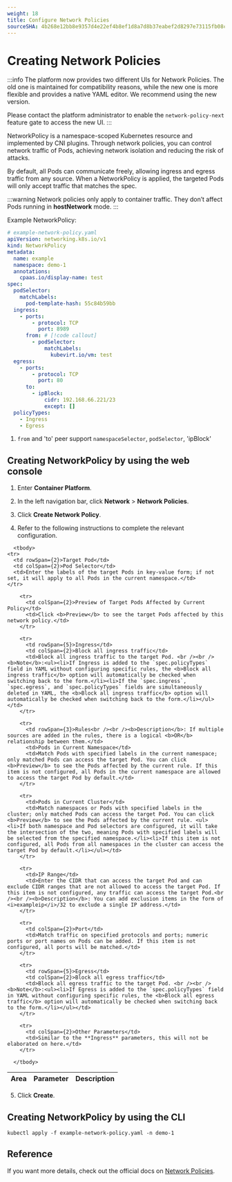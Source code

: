 ```yaml
---
weight: 18
title: Configure Network Policies
sourceSHA: 4b268e12bb8e9357d4e22ef4b8ef1d8a7d8b37eabef2d8297e73115fb08ce6d3
---
```


# Creating Network Policies

:::info
The platform now provides two different UIs for Network Policies. The old one is maintained for compatibility reasons, while the new one is more flexible and provides a native YAML editor. We recommend using the new version.

Please contact the platform administrator to enable the `network-policy-next` feature gate to access the new UI.
:::

NetworkPolicy is a namespace-scoped Kubernetes resource and implemented by CNI plugins.
Through network policies, you can control network traffic of Pods, achieving network isolation and reducing the risk of attacks.

By default, all Pods can communicate freely, allowing ingress and egress traffic from any source.
When a NetworkPolicy is applied, the targeted Pods will only accept traffic that matches the spec.

:::warning
Network policies only apply to container traffic. They don’t affect Pods running in **hostNetwork** mode.
:::

Example NetworkPolicy:

```yaml
# example-network-policy.yaml
apiVersion: networking.k8s.io/v1
kind: NetworkPolicy
metadata:
  name: example
  namespace: demo-1
  annotations:
    cpaas.io/display-name: test
spec:
  podSelector:
    matchLabels:
      pod-template-hash: 55c84b59bb
  ingress:
    - ports:
        - protocol: TCP
          port: 8989
      from: # [!code callout]
        - podSelector:
            matchLabels:
              kubevirt.io/vm: test
  egress:
    - ports:
        - protocol: TCP
          port: 80
      to:
        - ipBlock:
            cidr: 192.168.66.221/23
            except: []
  policyTypes:
    - Ingress
    - Egress
```

<Callouts>

1. `from` and 'to' peer support `namespaceSelector`, `podSelector`, 'ipBlock'

</Callouts>

## Creating NetworkPolicy by using the web console

1.  Enter **Container Platform**.

2.  In the left navigation bar, click **Network** > **Network Policies**.

3.  Click **Create Network Policy**.

4.  Refer to the following instructions to complete the relevant configuration.

<table>
  <thead>
    <tr>
      <th>Area</th>
      <th colSpan={2}>Parameter</th>
      <th>Description</th>
    </tr>
  </thead>

      <tbody>
    <tr>
      <td rowSpan={2}>Target Pod</td>
      <td colSpan={2}>Pod Selector</td>
      <td>Enter the labels of the target Pods in key-value form; if not set, it will apply to all Pods in the current namespace.</td>
    </tr>

        <tr>
          <td colSpan={2}>Preview of Target Pods Affected by Current Policy</td>
          <td>Click <b>Preview</b> to see the target Pods affected by this network policy.</td>
        </tr>

        <tr>
          <td rowSpan={5}>Ingress</td>
          <td colSpan={2}>Block all ingress traffic</td>
          <td>Block all ingress traffic to the target Pod. <br /><br /><b>Note</b>:<ul><li>If Ingress is added to the `spec.policyTypes` field in YAML without configuring specific rules, the <b>Block all ingress traffic</b> option will automatically be checked when switching back to the form.</li><li>If the `spec.ingress`, `spec.egress`, and `spec.policyTypes` fields are simultaneously deleted in YAML, the <b>Block all ingress traffic</b> option will automatically be checked when switching back to the form.</li></ul></td>
        </tr>

        <tr>
          <td rowSpan={3}>Rules<br /><br /><b>Description</b>: If multiple sources are added in the rules, there is a logical <b>OR</b> relationship between them.</td>
          <td>Pods in Current Namespace</td>
          <td>Match Pods with specified labels in the current namespace; only matched Pods can access the target Pod. You can click <b>Preview</b> to see the Pods affected by the current rule. If this item is not configured, all Pods in the current namespace are allowed to access the target Pod by default.</td>
        </tr>

        <tr>
          <td>Pods in Current Cluster</td>
          <td>Match namespaces or Pods with specified labels in the cluster; only matched Pods can access the target Pod. You can click <b>Preview</b> to see the Pods affected by the current rule. <ul><li>If both namespace and Pod selectors are configured, it will take the intersection of the two, meaning Pods with specified labels will be selected from the specified namespace.</li><li>If this item is not configured, all Pods from all namespaces in the cluster can access the target Pod by default.</li></ul></td>
        </tr>

        <tr>
          <td>IP Range</td>
          <td>Enter the CIDR that can access the target Pod and can exclude CIDR ranges that are not allowed to access the target Pod. If this item is not configured, any traffic can access the target Pod.<br /><br /><b>Description</b>: You can add exclusion items in the form of <i>exampleip</i>/32 to exclude a single IP address.</td>
        </tr>

        <tr>
          <td colSpan={2}>Port</td>
          <td>Match traffic on specified protocols and ports; numeric ports or port names on Pods can be added. If this item is not configured, all ports will be matched.</td>
        </tr>

        <tr>
          <td rowSpan={5}>Egress</td>
          <td colSpan={2}>Block all egress traffic</td>
          <td>Block all egress traffic to the target Pod. <br /><br /><b>Note</b>:<ul><li>If Egress is added to the `spec.policyTypes` field in YAML without configuring specific rules, the <b>Block all egress traffic</b> option will automatically be checked when switching back to the form.</li></ul></td>
        </tr>

        <tr>
          <td colSpan={2}>Other Parameters</td>
          <td>Similar to the **Ingress** parameters, this will not be elaborated on here.</td>
        </tr>

      </tbody>

</table>

5.  Click **Create**.

## Creating NetworkPolicy by using the CLI

```shell
kubectl apply -f example-network-policy.yaml -n demo-1
```

## Reference

If you want more details, check out the official docs on [Network Policies](https://kubernetes.io/docs/concepts/services-networking/network-policies/).
